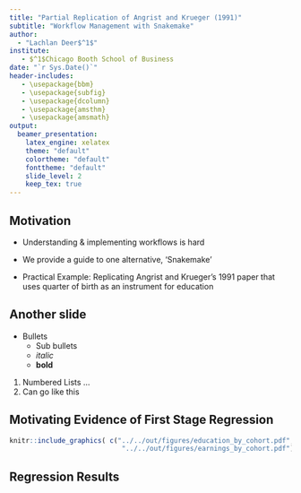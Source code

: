 ```yaml
---
title: "Partial Replication of Angrist and Krueger (1991)"
subtitle: "Workflow Management with Snakemake"
author:
  - "Lachlan Deer$^1$"
institute:
   - $^1$Chicago Booth School of Business
date: "`r Sys.Date()`"
header-includes:
   - \usepackage{bbm}
   - \usepackage{subfig}
   - \usepackage{dcolumn}
   - \usepackage{amsthm}
   - \usepackage{amsmath}
output:
  beamer_presentation:
    latex_engine: xelatex
    theme: "default"
    colortheme: "default"
    fonttheme: "default"
    slide_level: 2
    keep_tex: true
---
```


## Motivation

* Understanding & implementing workflows is hard
* We provide a guide to one alternative, 'Snakemake'

* Practical Example: Replicating Angrist and Krueger's 1991 paper that uses quarter of birth as an instrument for education

## Another slide

* Bullets
    - Sub bullets
    - *italic*
    - **bold**

1. Numbered Lists ...
2. Can go like this

## Motivating Evidence of First Stage Regression

```r
knitr::include_graphics( c("../../out/figures/education_by_cohort.pdf",
                            "../../out/figures/earnings_by_cohort.pdf"))
```

## Regression Results

\input{../../out/tables/regression_table.tex}